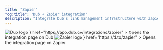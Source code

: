 ```yaml
---
title: "Zapier"
"og:title": "Dub + Zapier integration"
description: "Integrate Dub's link management infrastructure with Zapier."
---
```


<CardGroup cols={2}>
  <Card
    title="View on Dub"
    icon={
      <div className="h-8 w-8">
        <img
          src="https://assets.dub.co/logo.png"
          alt="Dub logo"
          className="h-full w-full"
        />
      </div>
    }
    href="https://app.dub.co/integrations/zapier"
  >
    Opens the integration page on Dub
  </Card>
  <Card
    title="View on Zapier"
    icon={
      <div className="h-8 w-8">
        <img
          src="https://dubassets.com/integrations/clzlmz336000fjeqynwhfv8vo_S4yz4ak"
          alt="Zapier logo"
          className="h-full w-full rounded-full"
        />
      </div>
    }
    href="https://d.to/zapier"
  >
    Opens the integration page on Zapier
  </Card>
</CardGroup>
